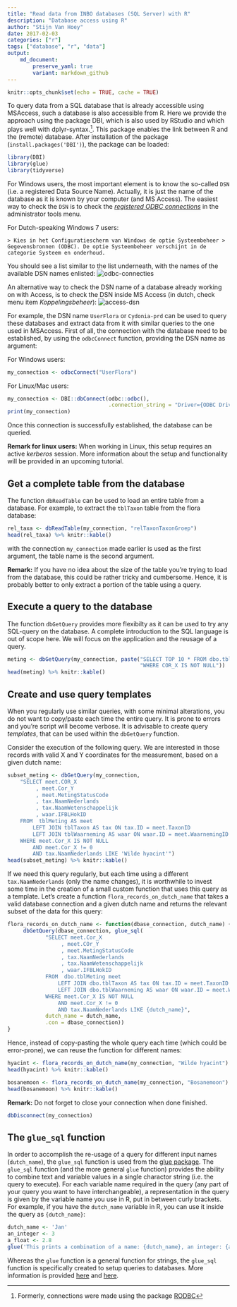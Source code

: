 ```yaml
---
title: "Read data from INBO databases (SQL Server) with R"
description: "Database access using R"
author: "Stijn Van Hoey"
date: 2017-02-03
categories: ["r"]
tags: ["database", "r", "data"]
output: 
    md_document:
        preserve_yaml: true
        variant: markdown_github
---
```


```r
knitr::opts_chunk$set(echo = TRUE, cache = TRUE)
```

To query data from a SQL database that is already accessible using MSAccess, such a database is also accessible from R.
Here we provide the approach using the package DBI, which is also used by RStudio and which plays well with dplyr-syntax.^[
Formerly, connections were made using the package [RODBC](https://cran.r-project.org/web/packages/RODBC/index.html)].
This package enables the link between R and the (remote) database.
After installation of the package (`install.packages('DBI')`), the package can be loaded:

```r
library(DBI)
library(glue)
library(tidyverse)
```

For Windows users, the most important element is to know the so-called `DSN` (i.e. a registered Data Source Name). Actually, it is just the name of the database as it is known by your computer (and MS Access). The easiest way to check the `DSN` is to check the [*registered ODBC connections*](http://www.stata.com/support/faqs/data-management/configuring-odbc-win/) in the administrator tools menu. 

For Dutch-speaking Windows 7 users: 

    > Kies in het Configuratiescherm van Windows de optie Systeembeheer > Gegevensbronnen (ODBC). De optie Systeembeheer verschijnt in de categorie Systeem en onderhoud.

You should see a list similar to the list underneath, with the names of the available DSN names enlisted:
![odbc-connecties](./database-R/odbc_gegevensbron.png)

An alternative way to check the DSN name of a database already working on with Access, is to check the DSN inside MS Access (in dutch, check menu item *Koppelingsbeheer*): 
![access-dsn](./database-R/access_dsn.png)

For example, the DSN name `UserFlora` or `Cydonia-prd` can be used to query these databases and extract data from it with similar queries to the one used in MSAccess. First of all, the connection with the database need to be established, by using the `odbcConnect` function, providing the DSN name as argument:

For Windows users:

```r
my_connection <- odbcConnect("UserFlora")
```

For Linux/Mac users:

```r
my_connection <- DBI::dbConnect(odbc::odbc(), 
                                .connection_string = "Driver={ODBC Driver 17 for SQL Server};Server=inbo-sql07-prd.inbo.be;Database=D0021_00_userFlora;Trusted_Connection=yes;")
print(my_connection)
```

Once this connection is successfully established, the database can be queried. 

**Remark for linux users:** When working in Linux, this setup requires an active *kerberos* session. More information about the setup and functionality will be provided in an upcoming tutorial.

## Get a complete table from the database

The function `dbReadTable` can be used to load an entire table from a database. For example, to extract the `tblTaxon` table from the flora database:

```r
rel_taxa <- dbReadTable(my_connection, "relTaxonTaxonGroep")
head(rel_taxa) %>% knitr::kable()
```

with the connection `my_connection` made earlier is used as the first argument, the table name is the second argument.

**Remark:** If you have no idea about the size of the table you're trying to load from the database, this could be rather tricky and cumbersome. Hence, it is probably better to only extract a portion of the table using a query.

## Execute a query to the database

The function `dbGetQuery` provides more flexibilty as it can be used to try any SQL-query on the database. A complete introduction to the SQL language is out of scope here. We will focus on the application and the reusage of a query.

```r
meting <- dbGetQuery(my_connection, paste("SELECT TOP 10 * FROM dbo.tblMeting", 
                                          "WHERE COR_X IS NOT NULL"))
head(meting) %>% knitr::kable()
```

## Create and use query templates

When you regularly use similar queries, with some minimal alterations, you do not want to copy/paste each time the entire query. It is prone to errors and you're script will become verbose. It is advisable to create query *templates*, that can be used within the `dbGetQuery` function. 

Consider the execution of the following query. We are interested in those records with valid X and Y coordinates for the measurement, based on a given dutch name:

```r
subset_meting <- dbGetQuery(my_connection, 
    "SELECT meet.COR_X
    	 , meet.Cor_Y
    	 , meet.MetingStatusCode
    	 , tax.NaamNederlands
    	 , tax.NaamWetenschappelijk
    	 , waar.IFBLHokID
    FROM  tblMeting AS meet
    	LEFT JOIN tblTaxon AS tax ON tax.ID = meet.TaxonID
    	LEFT JOIN tblWaarneming AS waar ON waar.ID = meet.WaarnemingID
    WHERE meet.Cor_X IS NOT NULL
    	AND meet.Cor_X != 0
    	AND tax.NaamNederlands LIKE 'Wilde hyacint'")
head(subset_meting) %>% knitr::kable()
```

If we need this query regularly, but each time using a different `tax.NaamNederlands` (only the name changes), it is worthwhile to invest some time in the creation of a small custom function that uses this query as a template. Let's create a function `flora_records_on_dutch_name` that takes a valid database connection and a given dutch name and returns the relevant subset of the data for this query:

```r
flora_records_on_dutch_name <- function(dbase_connection, dutch_name) {
     dbGetQuery(dbase_connection, glue_sql(
            "SELECT meet.Cor_X
            	 , meet.COr_Y
            	 , meet.MetingStatusCode
            	 , tax.NaamNederlands
            	 , tax.NaamWetenschappelijk
            	 , waar.IFBLHokID
            FROM  dbo.tblMeting meet
            	LEFT JOIN dbo.tblTaxon AS tax ON tax.ID = meet.TaxonID
            	LEFT JOIN dbo.tblWaarneming AS waar ON waar.ID = meet.WaarnemingID
            WHERE meet.Cor_X IS NOT NULL
            	AND meet.Cor_X != 0
            	AND tax.NaamNederlands LIKE {dutch_name}",
            dutch_name = dutch_name,
            .con = dbase_connection))
}
```

Hence, instead of copy-pasting the whole query each time (which could be error-prone), we can reuse the function for different names:

```r
hyacint <- flora_records_on_dutch_name(my_connection, "Wilde hyacint")
head(hyacint) %>% knitr::kable()
```

```r
bosanemoon <- flora_records_on_dutch_name(my_connection, "Bosanemoon")
head(bosanemoon) %>% knitr::kable()
```

**Remark:** Do not forget to close your connection when done finished. 

```r
dbDisconnect(my_connection)
```

## The `glue_sql` function {#glue_sql}

In order to accomplish the re-usage of a query for different input names (`dutch_name`), the `glue_sql` function is used from the [glue package](https://glue.tidyverse.org/reference/glue_sql.html). The `glue_sql` function (and the more general `glue` function) provides the ability to combine text and variable values in a single charactor string (i.e. the query to execute). For each variable name required in the query (any part of your query you want to have interchangeable), a representation in the query is given by the variable name you use in R, put in between curly brackets. For example, if you have the `dutch_name` variable in R, you can use it inside the query as `{dutch_name}`:

```r
dutch_name <- 'Jan'
an_integer <- 3
a_float <- 2.8
glue('This prints a combination of a name: {dutch_name}, an integer: {an_integer} and a float value: {a_float}')
```

Whereas the `glue` function is a general function for strings, the `glue_sql` function is specifically created to setup queries to databases. More information is provided [here](https://db.rstudio.com/best-practices/run-queries-safely/#using-glue_sql) and [here](https://glue.tidyverse.org/reference/glue_sql.html).




